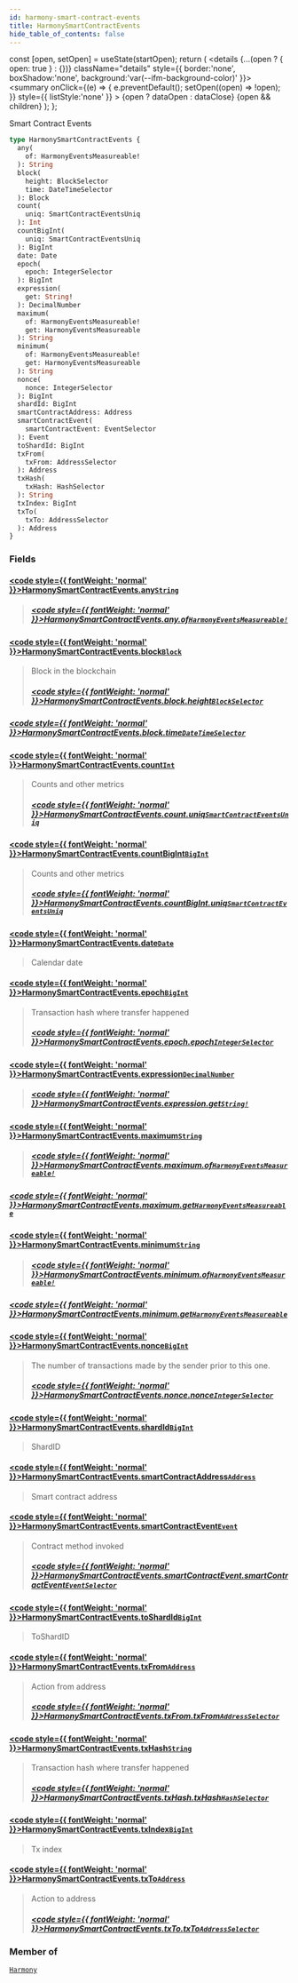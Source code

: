 ```yaml
---
id: harmony-smart-contract-events
title: HarmonySmartContractEvents
hide_table_of_contents: false
---
```







  const [open, setOpen] = useState(startOpen);
  return (
    <details {...(open ? { open: true } : {})} className="details" style={{ border:'none', boxShadow:'none', background:'var(--ifm-background-color)' }}>
      <summary
        onClick={(e) => {
          e.preventDefault();
          setOpen((open) => !open);
        }}
        style={{ listStyle:'none' }}
      >
      {open ? dataOpen : dataClose}
      </summary>
      {open && children}
    </details>
  );
};








Smart Contract Events


```graphql
type HarmonySmartContractEvents {
  any(
    of: HarmonyEventsMeasureable!
  ): String
  block(
    height: BlockSelector
    time: DateTimeSelector
  ): Block
  count(
    uniq: SmartContractEventsUniq
  ): Int
  countBigInt(
    uniq: SmartContractEventsUniq
  ): BigInt
  date: Date
  epoch(
    epoch: IntegerSelector
  ): BigInt
  expression(
    get: String!
  ): DecimalNumber
  maximum(
    of: HarmonyEventsMeasureable!
    get: HarmonyEventsMeasureable
  ): String
  minimum(
    of: HarmonyEventsMeasureable!
    get: HarmonyEventsMeasureable
  ): String
  nonce(
    nonce: IntegerSelector
  ): BigInt
  shardId: BigInt
  smartContractAddress: Address
  smartContractEvent(
    smartContractEvent: EventSelector
  ): Event
  toShardId: BigInt
  txFrom(
    txFrom: AddressSelector
  ): Address
  txHash(
    txHash: HashSelector
  ): String
  txIndex: BigInt
  txTo(
    txTo: AddressSelector
  ): Address
}
```




### Fields

#### [<code style={{ fontWeight: 'normal' }}>HarmonySmartContractEvents.<b>any</b></code>](#)<Bullet />[`String`](/docs/graphql-reference/scalars/string) <Badge class="badge badge--secondary" text="scalar"/> 
> 
> 
> 
> ##### [<code style={{ fontWeight: 'normal' }}>HarmonySmartContractEvents.any.<b>of</b></code>](#)<Bullet />[`HarmonyEventsMeasureable!`](/docs/graphql-reference/enums/harmony-events-measureable) <Badge class="badge badge--secondary" text="non-null"/> <Badge class="badge badge--secondary" text="enum"/> 
> 
> 
> 
> 

#### [<code style={{ fontWeight: 'normal' }}>HarmonySmartContractEvents.<b>block</b></code>](#)<Bullet />[`Block`](/docs/graphql-reference/objects/block) <Badge class="badge badge--secondary" text="object"/> 
> 
> 
> Block in the blockchain
> ##### [<code style={{ fontWeight: 'normal' }}>HarmonySmartContractEvents.block.<b>height</b></code>](#)<Bullet />[`BlockSelector`](/docs/graphql-reference/inputs/block-selector) <Badge class="badge badge--secondary" text="input"/> 
> 
> 
> 
> 

##### [<code style={{ fontWeight: 'normal' }}>HarmonySmartContractEvents.block.<b>time</b></code>](#)<Bullet />[`DateTimeSelector`](/docs/graphql-reference/inputs/date-time-selector) <Badge class="badge badge--secondary" text="input"/> 
> 
> 
> 
> 

#### [<code style={{ fontWeight: 'normal' }}>HarmonySmartContractEvents.<b>count</b></code>](#)<Bullet />[`Int`](/docs/graphql-reference/scalars/int) <Badge class="badge badge--secondary" text="scalar"/> 
> 
> 
> Counts and other metrics
> ##### [<code style={{ fontWeight: 'normal' }}>HarmonySmartContractEvents.count.<b>uniq</b></code>](#)<Bullet />[`SmartContractEventsUniq`](/docs/graphql-reference/enums/smart-contract-events-uniq) <Badge class="badge badge--secondary" text="enum"/> 
> 
> 
> 
> 

#### [<code style={{ fontWeight: 'normal' }}>HarmonySmartContractEvents.<b>countBigInt</b></code>](#)<Bullet />[`BigInt`](/docs/graphql-reference/scalars/big-int) <Badge class="badge badge--secondary" text="scalar"/> 
> 
> 
> Counts and other metrics
> ##### [<code style={{ fontWeight: 'normal' }}>HarmonySmartContractEvents.countBigInt.<b>uniq</b></code>](#)<Bullet />[`SmartContractEventsUniq`](/docs/graphql-reference/enums/smart-contract-events-uniq) <Badge class="badge badge--secondary" text="enum"/> 
> 
> 
> 
> 

#### [<code style={{ fontWeight: 'normal' }}>HarmonySmartContractEvents.<b>date</b></code>](#)<Bullet />[`Date`](/docs/graphql-reference/objects/date) <Badge class="badge badge--secondary" text="object"/> 
> 
> 
> Calendar date
> 

#### [<code style={{ fontWeight: 'normal' }}>HarmonySmartContractEvents.<b>epoch</b></code>](#)<Bullet />[`BigInt`](/docs/graphql-reference/scalars/big-int) <Badge class="badge badge--secondary" text="scalar"/> 
> 
> 
> Transaction hash where transfer happened
> ##### [<code style={{ fontWeight: 'normal' }}>HarmonySmartContractEvents.epoch.<b>epoch</b></code>](#)<Bullet />[`IntegerSelector`](/docs/graphql-reference/inputs/integer-selector) <Badge class="badge badge--secondary" text="input"/> 
> 
> 
> 
> 

#### [<code style={{ fontWeight: 'normal' }}>HarmonySmartContractEvents.<b>expression</b></code>](#)<Bullet />[`DecimalNumber`](/docs/graphql-reference/scalars/decimal-number) <Badge class="badge badge--secondary" text="scalar"/> 
> 
> 
> 
> ##### [<code style={{ fontWeight: 'normal' }}>HarmonySmartContractEvents.expression.<b>get</b></code>](#)<Bullet />[`String!`](/docs/graphql-reference/scalars/string) <Badge class="badge badge--secondary" text="non-null"/> <Badge class="badge badge--secondary" text="scalar"/> 
> 
> 
> 
> 

#### [<code style={{ fontWeight: 'normal' }}>HarmonySmartContractEvents.<b>maximum</b></code>](#)<Bullet />[`String`](/docs/graphql-reference/scalars/string) <Badge class="badge badge--secondary" text="scalar"/> 
> 
> 
> 
> ##### [<code style={{ fontWeight: 'normal' }}>HarmonySmartContractEvents.maximum.<b>of</b></code>](#)<Bullet />[`HarmonyEventsMeasureable!`](/docs/graphql-reference/enums/harmony-events-measureable) <Badge class="badge badge--secondary" text="non-null"/> <Badge class="badge badge--secondary" text="enum"/> 
> 
> 
> 
> 

##### [<code style={{ fontWeight: 'normal' }}>HarmonySmartContractEvents.maximum.<b>get</b></code>](#)<Bullet />[`HarmonyEventsMeasureable`](/docs/graphql-reference/enums/harmony-events-measureable) <Badge class="badge badge--secondary" text="enum"/> 
> 
> 
> 
> 

#### [<code style={{ fontWeight: 'normal' }}>HarmonySmartContractEvents.<b>minimum</b></code>](#)<Bullet />[`String`](/docs/graphql-reference/scalars/string) <Badge class="badge badge--secondary" text="scalar"/> 
> 
> 
> 
> ##### [<code style={{ fontWeight: 'normal' }}>HarmonySmartContractEvents.minimum.<b>of</b></code>](#)<Bullet />[`HarmonyEventsMeasureable!`](/docs/graphql-reference/enums/harmony-events-measureable) <Badge class="badge badge--secondary" text="non-null"/> <Badge class="badge badge--secondary" text="enum"/> 
> 
> 
> 
> 

##### [<code style={{ fontWeight: 'normal' }}>HarmonySmartContractEvents.minimum.<b>get</b></code>](#)<Bullet />[`HarmonyEventsMeasureable`](/docs/graphql-reference/enums/harmony-events-measureable) <Badge class="badge badge--secondary" text="enum"/> 
> 
> 
> 
> 

#### [<code style={{ fontWeight: 'normal' }}>HarmonySmartContractEvents.<b>nonce</b></code>](#)<Bullet />[`BigInt`](/docs/graphql-reference/scalars/big-int) <Badge class="badge badge--secondary" text="scalar"/> 
> 
> 
> The number of transactions made by the sender prior to this one.
> ##### [<code style={{ fontWeight: 'normal' }}>HarmonySmartContractEvents.nonce.<b>nonce</b></code>](#)<Bullet />[`IntegerSelector`](/docs/graphql-reference/inputs/integer-selector) <Badge class="badge badge--secondary" text="input"/> 
> 
> 
> 
> 

#### [<code style={{ fontWeight: 'normal' }}>HarmonySmartContractEvents.<b>shardId</b></code>](#)<Bullet />[`BigInt`](/docs/graphql-reference/scalars/big-int) <Badge class="badge badge--secondary" text="scalar"/> 
> 
> 
> ShardID
> 

#### [<code style={{ fontWeight: 'normal' }}>HarmonySmartContractEvents.<b>smartContractAddress</b></code>](#)<Bullet />[`Address`](/docs/graphql-reference/objects/address) <Badge class="badge badge--secondary" text="object"/> 
> 
> 
> Smart contract address
> 

#### [<code style={{ fontWeight: 'normal' }}>HarmonySmartContractEvents.<b>smartContractEvent</b></code>](#)<Bullet />[`Event`](/docs/graphql-reference/objects/event) <Badge class="badge badge--secondary" text="object"/> 
> 
> 
> Contract method invoked
> ##### [<code style={{ fontWeight: 'normal' }}>HarmonySmartContractEvents.smartContractEvent.<b>smartContractEvent</b></code>](#)<Bullet />[`EventSelector`](/docs/graphql-reference/inputs/event-selector) <Badge class="badge badge--secondary" text="input"/> 
> 
> 
> 
> 

#### [<code style={{ fontWeight: 'normal' }}>HarmonySmartContractEvents.<b>toShardId</b></code>](#)<Bullet />[`BigInt`](/docs/graphql-reference/scalars/big-int) <Badge class="badge badge--secondary" text="scalar"/> 
> 
> 
> ToShardID
> 

#### [<code style={{ fontWeight: 'normal' }}>HarmonySmartContractEvents.<b>txFrom</b></code>](#)<Bullet />[`Address`](/docs/graphql-reference/objects/address) <Badge class="badge badge--secondary" text="object"/> 
> 
> 
> Action from address
> ##### [<code style={{ fontWeight: 'normal' }}>HarmonySmartContractEvents.txFrom.<b>txFrom</b></code>](#)<Bullet />[`AddressSelector`](/docs/graphql-reference/inputs/address-selector) <Badge class="badge badge--secondary" text="input"/> 
> 
> 
> 
> 

#### [<code style={{ fontWeight: 'normal' }}>HarmonySmartContractEvents.<b>txHash</b></code>](#)<Bullet />[`String`](/docs/graphql-reference/scalars/string) <Badge class="badge badge--secondary" text="scalar"/> 
> 
> 
> Transaction hash where transfer happened
> ##### [<code style={{ fontWeight: 'normal' }}>HarmonySmartContractEvents.txHash.<b>txHash</b></code>](#)<Bullet />[`HashSelector`](/docs/graphql-reference/inputs/hash-selector) <Badge class="badge badge--secondary" text="input"/> 
> 
> 
> 
> 

#### [<code style={{ fontWeight: 'normal' }}>HarmonySmartContractEvents.<b>txIndex</b></code>](#)<Bullet />[`BigInt`](/docs/graphql-reference/scalars/big-int) <Badge class="badge badge--secondary" text="scalar"/> 
> 
> 
> Tx index
> 

#### [<code style={{ fontWeight: 'normal' }}>HarmonySmartContractEvents.<b>txTo</b></code>](#)<Bullet />[`Address`](/docs/graphql-reference/objects/address) <Badge class="badge badge--secondary" text="object"/> 
> 
> 
> Action to address
> ##### [<code style={{ fontWeight: 'normal' }}>HarmonySmartContractEvents.txTo.<b>txTo</b></code>](#)<Bullet />[`AddressSelector`](/docs/graphql-reference/inputs/address-selector) <Badge class="badge badge--secondary" text="input"/> 
> 
> 
> 
> 



### Member of

[`Harmony`](/docs/graphql-reference/objects/harmony)  <Badge class="secondary" text="object"/>

